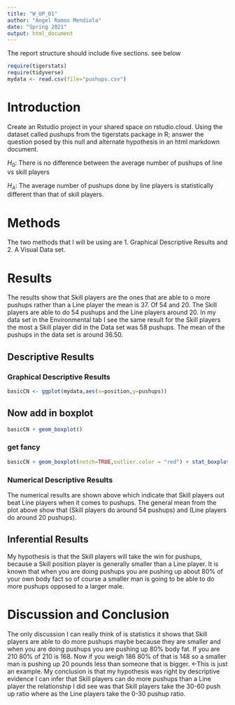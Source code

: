 ```yaml
---
title: "W_UP_01"
author: "Angel Ramos Mendiola"
date: "Spring 2021"
output: html_document
---
```




The report structure should include five sections.  see below



```r
require(tigerstats)
require(tidyverse)
mydata <- read.csv(file="pushups.csv")
```

# Introduction

<!--In this section you explain what you are trying to show. Where did the data come from? What is the research or other question you are trying to answer?!-->

Create an Rstudio project in your shared space on rstudio.cloud.  Using the dataset called pushups from the tigerstats package in R; answer the question posed by this null and alternate hypothesis in an html markdown document.

$H_0$: There is no difference between the average number of pushups of line vs skill players

$H_A$: The average number of pushups done by line players is statistically different than that of skill players.

# Methods
The two methods that I will be using are 1. Graphical Descriptive Results and 2. A Visual Data set.

<!--Decide on your methods: use "variable analysis" or other appropriate descriptors. Make sure to choose at least one graphical method and at least one numerical method.!-->

# Results
The results show that Skill players are the ones that are able to o more pushups rather than a Line player the mean is 37. Of 54 and 20. The Skill players are able to do 54 pushups and the Line players around 20. In my data set in the Environmental tab I see the same result for the Skill players the most a Skill player did in the Data set was 58 pushups. The mean of the pushups in the data set is around 36.50.
<!--Divide this section into two sub-sections: One for your descriptive results and one for your inferential results.!-->

## Descriptive Results

### Graphical Descriptive Results

<!--Graphical results here. Make sure to show your code. Provide appropriate labels for axes, giving units if possible, and provide a good title for the graph, too. Use the graphical results to describe the patterns if any that exist in the data as focused toward the research question!-->
```r
basicCN <- ggplot(mydata,aes(x=position,y=pushups))
```
## Now add in boxplot

```r
basicCN + geom_boxplot()
```
  
  
### get fancy  

```r
basicCN + geom_boxplot(notch=TRUE,outlier.color = "red") + stat_boxplot(geom ='errorbar') + labs(title="Skill vs Line pushups")
```

### Numerical Descriptive Results

The numerical results are shown above which indicate that Skill players out beat Line players when it comes to pushups. The general mean from the plot above show that (Skill players do around 54 pushups) and (Line players do around 20 pushups).
<!--Numerical results go here. Use the numerical results to describe the patterns if any that exist in the data as focused toward the research question!-->

## Inferential Results

My hypothesis is that the Skill players will take the win for pushups, because a Skill position player is generally smaller than a Line player. It is known that when you are doing pushups you are pushing up about 80% of your own body fact so of course a smaller man is going to be able to do more pushups opposed to a larger male.
<!--State hypothesis clearly. Make sure your discussion of the inferential test covers all the aspects that the test output produces, such as test statistic, p-value etc. Make a decision about the null hypothesis, explain the assumptions on which the selected test/procedure was based, and why the chosen procedure satisfys the assumptions and is appropriate to answer the research question!-->


# Discussion and Conclusion
The only discussion I can really think of is statistics it shows that Skill players are able to do more pushups maybe because they are smaller and when you are doing pushups you are pushing up 80% body fat. If you are 210 80% of 210 is 168. Now if you weigh 186 80% of that is 148 so a smaller man is pushing up 20 pounds less than someone that is bigger. <-This is just an example. My conclusion is that my hypothesis was right by descriptive evidence I can infer that Skill players can do more pushups than a Line player the relationship I did see was that Skill players take the 30-60 push up ratio where as the Line players take the 0-30 pushup ratio.

<!--Discussion and conclusion here. If you found a relationship be sure to consider whether the relationship occurs because one of the variavbles causes the other, or whether they perhasps are related for some other reason. Watch the chapter 6 videos from the GeorgeTown videos collection.!-->

